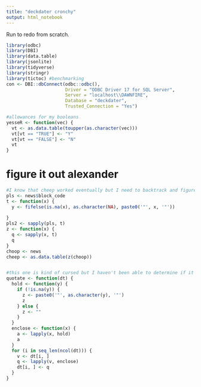 ```yaml
---
title: "deckdater cronchy"
output: html_notebook
---
```


Run to redo from scratch.
```r
library(odbc)
library(DBI)
library(data.table)
library(jsonlite)
library(tidyverse)
library(stringr)
library(tictoc) #benchmarking
con <- DBI::dbConnect(odbc::odbc(),
                      Driver = "ODBC Driver 17 for SQL Server",
                      Server = "localhost\\DAWNFIRE",
                      Database = "deckdater",
                      Trusted_Connection = "Yes")
```


```r
#allowances for my booleans 
yesseR <- function(vec) {
  vt <- as.data.table(toupper(as.character(vec)))
  vt[vt == "TRUE"] <- "Y"
  vt[vt == "FALSE"] <- "N"
  vt
}
```


# figure it out alexander 
```r
#I know that cheep worked eventually but I need to backtrack and figure out which part of this needs to be canonizied.
pls <- news$block_code 
t <- function(x) {
  y <- fifelse(is.na(x), as.character(NA), paste0('"', x, '"'))
  
}
pls2 <- sapply(pls, t)
z <- function(x) {
  q <- sapply(x, t)
  q
}
choop <- news 
cheep <- as.data.table(z(choop))


#this one is kind of cursed but I haven't been able to determine if it works without it...
quotate <- function(dt) {
  hold <- function(y) {
    if (!is.na(y)) {
      z <- paste0('"', as.character(y), '"')
      z
    } else {
      z <- ""
    }
  }
  enclose <- function(x) {
    a <- lapply(x, hold)
    a
  }
  for (i in seq_len(ncol(dt))) {
    v <- dt[i, ]
    q <- lapply(v, enclose)
    dt[i, ] <- q
  }
}
```





